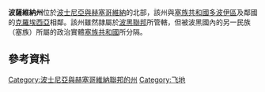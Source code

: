 {{Infobox settlement
|official_name          = 波薩維納州
|other_name             = ''Posavski kanton'' <small>([[波士尼亞語|bs]])</small><br />''Županija posavska'' <small>([[克羅埃西亞語|hr]])
|native_name            = Posavski kanton<ref name="Constitution">[http://www.zupanijaposavska.ba/nova2/index.php?option=com_content&view=article&id=97&Itemid=154 The Constitution of the County of Posavina] {{webarchive|url=https://web.archive.org/web/20140222014631/http://www.zupanijaposavska.ba/nova2/index.php?option=com_content&view=article&id=97&Itemid=154 |date=2014-02-22 }} Official name of canton is '''County of Posavina'''</ref>
|nickname               = 
|settlement_type        = 州 <!--For Town or Village (Leave blank for the default City)-->
|motto                  = 
|image_skyline          = 
|imagesize              = 
|image_caption          = 
|image_flag             = Flag of Posavina.svg
|image_seal             = 
|image_shield           =Coat_of_arms_of_Posavina.svg
|image_map              = Posavina in Federation of Bosnia and Herzegovina.svg
|map_caption            = 波薩維納州在波士尼亞和赫塞哥維納聯邦的位置
|pushpin_map            = <!-- the name of a location map as per http://en.wikipedia.org/wiki/Template:Location_map -->
|pushpin_label_position = <!-- the position of the pushpin label: left, right, top, bottom, none -->
|pushpin_map_caption    =
|pushpin_mapsize        =
|subdivision_type       = 國家
|subdivision_name       = {{flag|Bosnia and  Herzegovina}}
|subdivision_type1      = 實體
|subdivision_name1      = {{flag|Federation of Bosnia and Herzegovina}}
|seat_type              = 主要城市
|seat                   = [[Orašje|Orašje]]
|parts_type             = 各市
|parst_style            = para
|p1                     = [[Domaljevac|Domaljevac]], [[Odžak|Odžak]], [[Orašje|Orašje]]
|government_footnotes   =
|government_type        =
|leader_title           =Head of canton
|leader_name            =Marijan Oršolić
|established_title      = 
|established_date       = 
|area_magnitude         = 
|unit_pref                = <!--Enter: Imperial, if Imperial (metric) is desired-->
|area_footnotes           =
|area_total_km2           = 325
|area_land_km2            = 
|area_water_km2           = 
|population_as_of               = 2013年人口調查
|population_footnotes           = <ref name=FZS>{{cite web|publisher=Federal Office of Statistics, Federation of Bosnia and Herzegovina|url=http://www.fzs.ba/saopcenja/2011/14.2.1.pdf|title=First release|date=30 June 2011|deadurl=yes|archiveurl=https://web.archive.org/web/20130511043530/http://www.fzs.ba/saopcenja/2011/14.2.1.pdf|archivedate=2013年5月11日}}</ref>
|population_note                = 
|population_total               = 48089
|population_density_km2         = 148
|timezone               = 
|utc_offset             = 
|timezone_DST           = 
|utc_offset_DST         = 
|latd=45 |latm=03 |lats= |latNS=N
|longd=18 |longm=29 |longs= |longEW=E
|coordinates_type       = type:adm2nd_region:BA_dim:100000
|coordinates_display    = inline,title
|elevation_footnotes    =  <!--for references: use <ref> tags-->
|elevation_m            = 
|postal_code_type       =  <!-- enter ZIP code, Postcode, Post code, Postal code... -->
|postal_code            =
|area_code              =
|iso_code               = BA-02
|website                = http://www.zupanijaposavska.ba/
|footnotes              = 
}}
'''波薩維納州'''位於[[波士尼亞與赫塞哥維納|波士尼亞與赫塞哥維納]]的北部，該州與[[塞族共和國|塞族共和國]][[多波伊區|多波伊區]]及鄰國的[[克羅埃西亞|克羅埃西亞]]相鄰。該州雖然隷屬於[[波黑聯邦|波黑聯邦]]所管轄，但被波黑國內的另一民族（塞族）所屬的政治實體[[塞族共和國|塞族共和國]]所分隔。

== 參考資料 ==
{{reflist}}
{{Subdivisions of Bosnia and Herzegovina}}


[[Category:波士尼亞與赫塞哥維納聯邦的州|Category:波士尼亞與赫塞哥維納聯邦的州]]
[[Category:飞地|Category:飞地]]